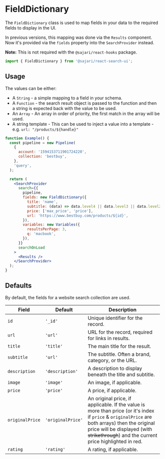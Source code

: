 
<SEO
  title="FieldDictionary"
  scope="Classes"
  description="The FieldDictionary class is used to map fields in your data to the required fields to display in the UI. "
/>

# FieldDictionary

The `FieldDictionary` class is used to map fields in your data to the required fields to display in the UI.

In previous versions, this mapping was done via the `Results` component. Now it's provided via the `fields` property into the `SearchProvider` instead.

**Note:** This is not required with the `@sajari/react-hooks` package.

```js
import { FieldDictionary } from '@sajari/react-search-ui';
```

## Usage

The values can be either:

- A `String` - a simple mapping to a field in your schema.
- A `Function` - the search result object is passed to the function and then a string is expected back with the value to be used.
- An `Array` - An array in order of priority, the first match in the array will be used.
- A string template - This can be used to inject a value into a template - e.g. `url: "/products/${handle}"`

```jsx
function Example() {
  const pipeline = new Pipeline(
    {
      account: '1594153711901724220',
      collection: 'bestbuy',
    },
    'query',
  );

  return (
    <SearchProvider
      search={{
        pipeline,
        fields: new FieldDictionary({
          title: 'name',
          subtitle: (data) => data.level4 || data.level3 || data.level2 || data.level1 || data.brand,
          price: ['max_price', 'price'],
          url: 'https://www.bestbuy.com/products/${id}',
        }),
        variables: new Variables({
          resultsPerPage: 3,
          q: 'macbook',
        }),
      }}
      searchOnLoad
    >
      <Results />
    </SearchProvider>
  );
}
```

## Defaults

By default, the fields for a website search collection are used.

| Field           | Default           | Description                                                                                                                                                                                                                                 |
| --------------- | ----------------- | ------------------------------------------------------------------------------------------------------------------------------------------------------------------------------------------------------------------------------------------- |
| `id`            | `'_id'`           | Unique identifier for the record.                                                                                                                                                                                                           |
| `url`           | `'url'`           | URL for the record, required for links in results.                                                                                                                                                                                          |
| `title`         | `'title'`         | The main title for the result.                                                                                                                                                                                                              |
| `subtitle`      | `'url'`           | The subtitle. Often a brand, category, or the URL.                                                                                                                                                                                          |
| `description`   | `'description'`   | A description to display beneath the title and subtitle.                                                                                                                                                                                    |
| `image `        | `'image'`         | An image, if applicable.                                                                                                                                                                                                                    |
| `price`         | `'price'`         | A price, if applicable.                                                                                                                                                                                                                     |
| `originalPrice` | `'originalPrice'` | An original price, if applicable. If the value is more than price (or it's index if `price` & `originalPrice` are both arrays) then the original price will be displayed (with ~~strikethrough~~) and the current price highlighted in red. |
| `rating`        | `'rating'`        | A rating, if applicable.                                                                                                                                                                                                                    |
